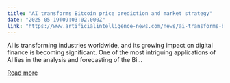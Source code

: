 ```yaml
---
title: "AI transforms Bitcoin price prediction and market strategy"
date: "2025-05-19T09:03:02.000Z"
link: "https://www.artificialintelligence-news.com/news/ai-transforms-bitcoin-price-prediction-and-market-strategy/"
---
```


AI is transforming industries worldwide, and its growing impact on digital finance is becoming significant. One of the most intriguing applications of AI lies in the analysis and forecasting of the Bi...

[Read more](https://www.artificialintelligence-news.com/news/ai-transforms-bitcoin-price-prediction-and-market-strategy/)
